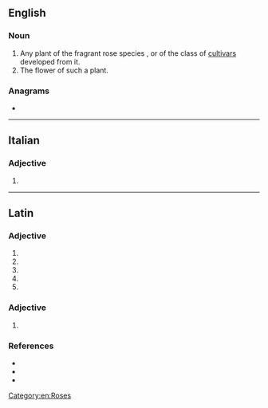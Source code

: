==English==

===Noun===
{{en-noun}}

# Any plant of the fragrant rose species {{taxlink|Rosa gallica|species|noshow=1}}, or of the class of [[cultivar]]s developed from it.
# The flower of such a plant.

===Anagrams===
* {{anagrams|en|a=aacgill|Glacial|glacial}}

[[Category:en:Roses]]

----

==Italian==

===Adjective===
{{head|it|adjective form}}

# {{feminine singular of|it|gallico}}

----

==Latin==

===Adjective===
{{la-adj-form|gallica}}

# {{inflection of|la|gallicus||nom|f|s}}
# {{inflection of|la|gallicus||nom|n|p}}
# {{inflection of|la|gallicus||acc|n|p}}
# {{inflection of|la|gallicus||voc|f|s}}
# {{inflection of|la|gallicus||voc|n|p}}

===Adjective===
{{la-adj-form|gallicā}}

# {{inflection of|la|gallicus||abl|f|s}}

===References===
* {{R:L&S}}
* {{R:du Cange}}
* {{R:Gaffiot}}